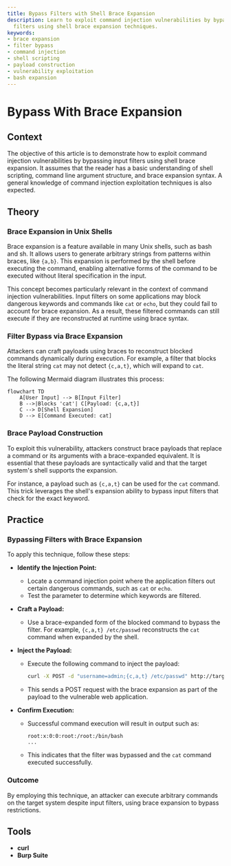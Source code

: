 ```yaml
---
title: Bypass Filters with Shell Brace Expansion
description: Learn to exploit command injection vulnerabilities by bypassing input
  filters using shell brace expansion techniques.
keywords:
- brace expansion
- filter bypass
- command injection
- shell scripting
- payload construction
- vulnerability exploitation
- bash expansion
---
```


# Bypass With Brace Expansion

## Context

The objective of this article is to demonstrate how to exploit command injection vulnerabilities by bypassing input filters using shell brace expansion. It assumes that the reader has a basic understanding of shell scripting, command line argument structure, and brace expansion syntax. A general knowledge of command injection exploitation techniques is also expected.

## Theory

### Brace Expansion in Unix Shells

Brace expansion is a feature available in many Unix shells, such as bash and sh. It allows users to generate arbitrary strings from patterns within braces, like `{a,b}`. This expansion is performed by the shell before executing the command, enabling alternative forms of the command to be executed without literal specification in the input.

This concept becomes particularly relevant in the context of command injection vulnerabilities. Input filters on some applications may block dangerous keywords and commands like `cat` or `echo`, but they could fail to account for brace expansion. As a result, these filtered commands can still execute if they are reconstructed at runtime using brace syntax.

### Filter Bypass via Brace Expansion

Attackers can craft payloads using braces to reconstruct blocked commands dynamically during execution. For example, a filter that blocks the literal string `cat` may not detect `{c,a,t}`, which will expand to `cat`.

The following Mermaid diagram illustrates this process:

```mermaid
flowchart TD
    A[User Input] --> B[Input Filter]
    B -->|Blocks 'cat'| C[Payload: {c,a,t}]
    C --> D[Shell Expansion]
    D --> E[Command Executed: cat]
```

### Brace Payload Construction

To exploit this vulnerability, attackers construct brace payloads that replace a command or its arguments with a brace-expanded equivalent. It is essential that these payloads are syntactically valid and that the target system's shell supports the expansion.

For instance, a payload such as `{c,a,t}` can be used for the `cat` command. This trick leverages the shell's expansion ability to bypass input filters that check for the exact keyword.

## Practice

### Bypassing Filters with Brace Expansion

To apply this technique, follow these steps:

- **Identify the Injection Point:**
  - Locate a command injection point where the application filters out certain dangerous commands, such as `cat` or `echo`.
  - Test the parameter to determine which keywords are filtered.

- **Craft a Payload:**
  - Use a brace-expanded form of the blocked command to bypass the filter. For example, `{c,a,t} /etc/passwd` reconstructs the `cat` command when expanded by the shell.

- **Inject the Payload:**
  - Execute the following command to inject the payload:
  
    ```bash
    curl -X POST -d "username=admin;{c,a,t} /etc/passwd" http://target/vuln
    ```

  - This sends a POST request with the brace expansion as part of the payload to the vulnerable web application.

- **Confirm Execution:**
  - Successful command execution will result in output such as:

    ```
    root:x:0:0:root:/root:/bin/bash
    ...
    ```

  - This indicates that the filter was bypassed and the `cat` command executed successfully.

### Outcome

By employing this technique, an attacker can execute arbitrary commands on the target system despite input filters, using brace expansion to bypass restrictions.

## Tools

- **curl**  
- **Burp Suite**  